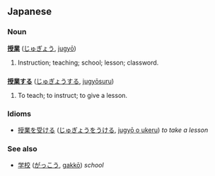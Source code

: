 == Japanese ==
=== Noun ===
'''[[授]][[業]]''' ([[じゅぎょう]], [[jugyō]])

# Instruction; teaching; school; lesson; classword.

=== {{t3verb}} ===
'''[[授業する]]''' ([[じゅぎょうする]], [[jugyōsuru]]) 

# To teach; to instruct; to give a lesson.

=== Idioms ===
* [[授業を受ける]] ([[じゅぎょうをうける]], [[jugyō o ukeru]]) ''to take a lesson''

=== See also ===
* [[学校]] ([[がっこう]], [[gakkō]]) ''school''